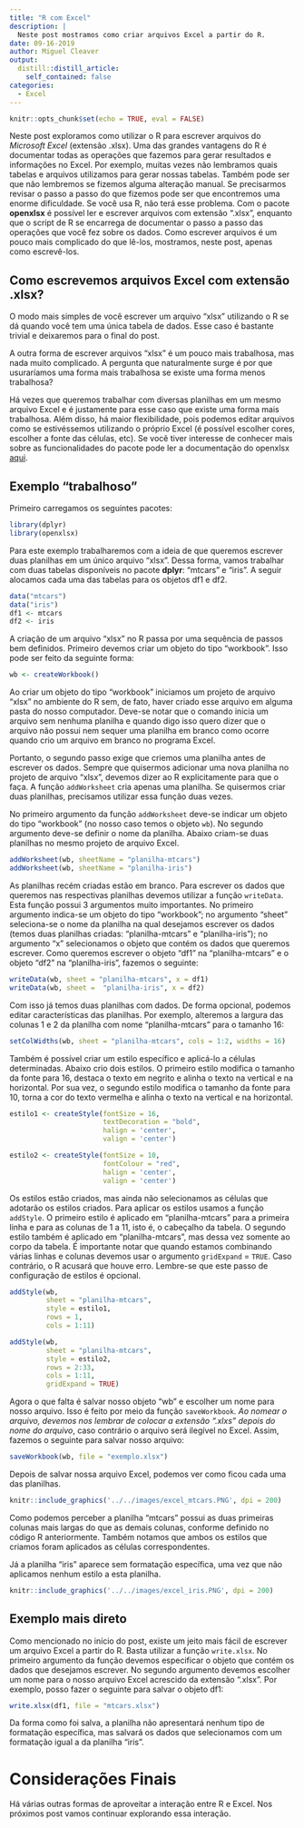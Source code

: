 ```yaml
---
title: "R com Excel"
description: |
  Neste post mostramos como criar arquivos Excel a partir do R.
date: 09-16-2019
author: Miguel Cleaver
output:
  distill::distill_article:
    self_contained: false
categories:
  - Excel
---
```


```r
knitr::opts_chunk$set(echo = TRUE, eval = FALSE)
```

Neste post exploramos como utilizar o R para escrever arquivos do *Microsoft Excel* (extensão .xlsx). Uma das grandes vantagens do R é documentar todas as operações que fazemos para gerar resultados e informações no Excel. Por exemplo, muitas vezes não lembramos quais tabelas e arquivos utilizamos para gerar nossas tabelas. Também pode ser que não lembremos se fizemos alguma alteração manual. Se precisarmos revisar o passo a passo do que fizemos pode ser que encontremos uma enorme dificuldade. Se você usa R, não terá esse problema. Com o pacote  **openxlsx** é possível ler e escrever arquivos com extensão ".xlsx", enquanto que o script de R se encarrega de documentar o passo a passo das operações que você fez sobre os dados. Como escrever arquivos é um pouco mais complicado do que lê-los, mostramos, neste post, apenas como escrevê-los.

## Como escrevemos arquivos Excel com extensão .xlsx?

O modo mais simples de você escrever um arquivo "xlsx" utilizando o R se dá quando você tem uma única tabela de dados. Esse caso é bastante trivial e deixaremos para o final do post.

A outra forma de escrever arquivos "xlsx" é um pouco mais trabalhosa, mas nada muito complicado. A pergunta que naturalmente surge é por que usuraríamos uma forma mais trabalhosa se existe uma forma menos trabalhosa? 

Há vezes que queremos trabalhar com diversas planilhas em um mesmo arquivo Excel e é justamente para esse caso que existe uma forma mais trabalhosa. Além disso, há maior flexibilidade, pois podemos editar arquivos como se estivéssemos utilizando o próprio Excel (é possível escolher cores, escolher a fonte das células, etc). Se você tiver interesse de conhecer mais sobre as funcionalidades do pacote pode ler a documentação do openxlsx [aqui](https://www.rdocumentation.org/packages/openxlsx/versions/4.1.0.1).

## Exemplo "trabalhoso"

Primeiro carregamos os seguintes pacotes:

```r
library(dplyr)
library(openxlsx)
```

Para este exemplo trabalharemos com a ideia de que queremos escrever duas planilhas em um único arquivo "xlsx". Dessa forma, vamos trabalhar com duas tabelas disponíveis no pacote **dplyr**: "mtcars" e "iris". A seguir alocamos cada uma das tabelas para os objetos df1 e df2.

```r
data("mtcars")
data("iris")
df1 <- mtcars
df2 <- iris
```


A criação de um arquivo "xlsx" no R passa por uma sequência de passos bem definidos. Primeiro devemos criar um objeto do tipo "workbook". Isso pode ser feito da seguinte forma: 

```r
wb <- createWorkbook()
```


Ao criar um objeto do tipo "workbook" iniciamos um projeto de arquivo "xlsx" no ambiente do R sem, de fato, haver criado esse arquivo em alguma pasta do nosso computador. Deve-se notar que o comando inicia um arquivo sem nenhuma planilha e quando digo isso quero dizer que o arquivo não possui nem sequer uma planilha em branco como ocorre quando crio um arquivo em branco no programa Excel.

Portanto, o segundo passo exige que criemos uma planilha antes de escrever os dados. Sempre que quisermos adicionar uma nova planilha no projeto de arquivo "xlsx", devemos dizer ao R explicitamente para que o faça. A função `addWorksheet` cria apenas uma planilha. Se quisermos criar duas planilhas, precisamos utilizar essa função duas vezes.

No primeiro argumento da função `addWorksheet` deve-se indicar um objeto do tipo "workbook" (no nosso caso temos o objeto `wb`). No segundo argumento deve-se definir o nome da planilha. Abaixo criam-se duas planilhas no mesmo projeto de arquivo Excel.


```r
addWorksheet(wb, sheetName = "planilha-mtcars")
addWorksheet(wb, sheetName = "planilha-iris")
```


As planilhas recém criadas estão em branco. Para escrever os dados que queremos nas respectivas planilhas devemos utilizar a função `writeData`. Esta função possui 3 argumentos muito importantes. No primeiro argumento indica-se um objeto do tipo "workbook"; no argumento "sheet" seleciona-se o nome da planilha na qual desejamos escrever os dados (temos duas planilhas criadas: "planilha-mtcars" e "planilha-iris"); no argumento "x" selecionamos o objeto que contém os dados que queremos escrever. Como queremos escrever o objeto "df1" na "planilha-mtcars" e o objeto "df2" na "planilha-iris", fazemos o seguinte:

```r
writeData(wb, sheet = "planilha-mtcars", x = df1)
writeData(wb, sheet =  "planilha-iris", x = df2)
```


Com isso já temos duas planilhas com dados. De forma opcional, podemos editar características das planilhas. Por exemplo, alteremos a largura das colunas 1 e 2 da planilha com nome "planilha-mtcars" para o tamanho 16:

```r
setColWidths(wb, sheet = "planilha-mtcars", cols = 1:2, widths = 16)
```


Também é possível criar um estilo específico e aplicá-lo a células determinadas. Abaixo crio dois estilos. O primeiro estilo modifica o tamanho da fonte para 16, destaca o texto em negrito e alinha o texto na vertical e na horizontal. Por sua vez, o segundo estilo modifica o tamanho da fonte para 10, torna a cor do texto vermelha e alinha o texto na vertical e na horizontal.


```r
estilo1 <- createStyle(fontSize = 16,
                       textDecoration = "bold",
                       halign = 'center',
                       valign = 'center')

estilo2 <- createStyle(fontSize = 10,
                       fontColour = "red",
                       halign = 'center',
                       valign = 'center')
```


Os estilos estão criados, mas ainda não selecionamos as células que adotarão os estilos criados. Para aplicar os estilos usamos a função `addStyle`. O primeiro estilo é aplicado em "planilha-mtcars" para a primeira linha e para as colunas de 1 a 11, isto é, o cabeçalho da tabela. O segundo estilo também é aplicado em "planilha-mtcars", mas dessa vez somente ao corpo da tabela. É importante notar que quando estamos combinando várias linhas e colunas devemos usar o argumento `gridExpand` = `TRUE`. Caso contrário, o R acusará que houve erro. Lembre-se que este passo de configuração de estilos é opcional.

```r
addStyle(wb,
         sheet = "planilha-mtcars",
         style = estilo1,
         rows = 1,
         cols = 1:11)

addStyle(wb, 
         sheet = "planilha-mtcars",
         style = estilo2, 
         rows = 2:33,
         cols = 1:11,
         gridExpand = TRUE)
```


Agora o que falta é salvar nosso objeto "wb" e escolher um nome para nosso arquivo. Isso é feito por meio da função `saveWorkbook`. *Ao nomear o arquivo, devemos nos lembrar de colocar a extensão ".xlxs" depois do nome do arquivo*, caso contrário o arquivo será ilegível no Excel. Assim, fazemos o seguinte para salvar nosso arquivo:

```r
saveWorkbook(wb, file = "exemplo.xlsx")
```


Depois de salvar nossa arquivo Excel, podemos ver como ficou cada uma das planilhas.

```r
knitr::include_graphics('../../images/excel_mtcars.PNG', dpi = 200)
```


Como podemos perceber a planilha "mtcars" possui as duas primeiras colunas mais largas do que as demais colunas, conforme definido no código R anteriormente. Também notamos que ambos os estilos que criamos foram aplicados as células correspondentes.

Já a planilha "iris" aparece sem formatação específica, uma vez que não aplicamos nenhum estilo a esta planilha.

```r
knitr::include_graphics('../../images/excel_iris.PNG', dpi = 200)
```

## Exemplo mais direto

Como mencionado no início do post, existe um jeito mais fácil de escrever um arquivo Excel a partir do R. Basta utilizar a função `write.xlsx`. No primeiro argumento da função devemos especificar o objeto que contém os dados que desejamos escrever. No segundo argumento devemos escolher um nome para o nosso arquivo Excel acrescido da extensão ".xlsx". Por exemplo, posso fazer o seguinte para salvar o objeto df1:

```r
write.xlsx(df1, file = "mtcars.xlsx")
```


Da forma como foi salva, a planilha não apresentará nenhum tipo de formatação específica, mas salvará os dados que selecionamos com um formatação igual a da planilha "iris".

# Considerações Finais

Há várias outras formas de aproveitar a interação entre R e Excel. Nos próximos post vamos continuar explorando essa interação.
